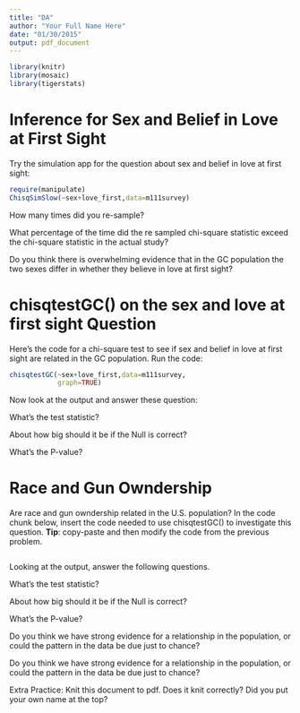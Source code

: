 ```yaml
---
title: "DA"
author: "Your Full Name Here"
date: "01/30/2015"
output: pdf_document
---
```


```r
library(knitr)
library(mosaic)
library(tigerstats)
```



# Inference for Sex and Belief in Love at First Sight

Try the simulation app for the question about sex and belief in love at first sight:


```r
require(manipulate)
ChisqSimSlow(~sex+love_first,data=m111survey)
```

How many times did you re-sample?



What percentage of the time did the re sampled chi-square statistic exceed the chi-square statistic in the actual study?



Do you think there is overwhelming evidence that in the GC population the two sexes differ in whether they believe in love at first sight?


# chisqtestGC() on the sex and love at first sight Question

Here's the code for a chi-square test to see if sex and belief in love at first sight are related in the GC population.  Run the code:

```r
chisqtestGC(~sex+love_first,data=m111survey,
            graph=TRUE)
```

Now look at the output and answer these question:

What's the test statistic?



About how big should it be if the Null is correct?



What's the P-value?


# Race and Gun Owndership

Are race and gun owndership related in the U.S. population?  In the code chunk below, insert the code needed to use chisqtestGC() to investigate this question.  **Tip**:  copy-paste and then modify the code from the previous problem.


```r

```


Looking at the output, answer the following questions.

What's the test statistic?



About how big should it be if the Null is correct?



What's the P-value?



Do you think we have strong evidence for a relationship in the population, or could the pattern in the data be due just to chance?




Do you think we have strong evidence for a relationship in the population, or could the pattern in the data be due just to chance?


Extra Practice:  Knit this document to pdf.  Does it knit correctly?  Did you put your own name at the top?




